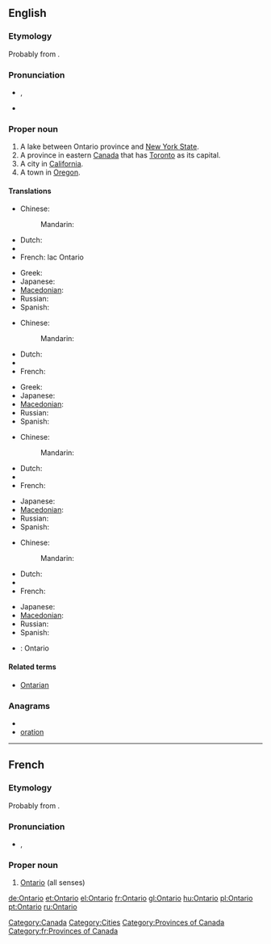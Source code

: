 ==English==
{{wikipedia}}

===Etymology===
Probably from {{etyl|wya}} {{term||ontari:io|great lake}}.

===Pronunciation===
* {{a|UK}} {{IPA|/ˌɒnˈtɑːɹ.i.əʊ/}}, {{SAMPA|/"Qn%tA:(r).i.@U/}}
* {{audio|en-ca-Ontario.ogg|Audio (CA)}}

===Proper noun===
{{en-proper noun}}

# A lake between Ontario province and [[New York State]].
# A province in eastern [[Canada]] that has [[Toronto]] as its capital.
# A city in [[California]].
# A town in [[Oregon]].

====Translations====
{{trans-top|Lake between Ontario province and New York State}}
* Chinese:
*: Mandarin: {{t|zh|安大略|tr=Āndàlüè [hú]|alt=安大略（湖）|sc=Hani}}
* Dutch: {{t-|nl|Ontariomeer}}
* {{trreq|Finnish}}
* French: lac Ontario {{m}}
{{trans-mid}}
* Greek: {{t-|el|Οντάριο|n|tr=Ontário}}
* Japanese: {{t|ja|オンタリオ湖|tr=Ontario ko}}
* [[Macedonian]]: {{t|mk|Онтарио|n|tr=Ontário}}
* Russian: {{t|ru|Онтарио|tr=Ontário}}
* Spanish: {{t-|es|Ontario|m}}
{{trans-bottom}}

{{trans-top|Province in eastern Canada}}
* Chinese:
*: Mandarin: {{t|zh|安大略|tr=Āndàlüè [shĕng]|alt=安大略（省）|sc=Hani}}
* Dutch: {{t-|nl|Ontario}}
* {{trreq|Finnish}}
* French: {{t+|fr|Ontario}}
{{trans-mid}}
* Greek: {{t-|el|Οντάριο|n|tr=Ontário}}
* Japanese: {{t|ja|オンタリオ州|tr=Ontario shu}}
* [[Macedonian]]: {{t|mk|Онтарио|n|tr=Ontário}}
* Russian: {{t|ru|Онтарио|tr=Ontário}}
* Spanish: {{t-|es|Ontario|m}}
{{trans-bottom}}

{{trans-top|City in California}}
* Chinese:
*: Mandarin: {{t|zh|安大略|tr=Āndàlüè [shì]|alt=安大略（市）|sc=Hani}}
* Dutch: {{t-|nl|Ontario}}
* {{trreq|Finnish}}
* French: {{t+|fr|Ontario}}
{{trans-mid}}
* Japanese: {{t|ja|オンタリオ|tr=Ontario}}
* [[Macedonian]]: {{t|mk|Онтарио|n|tr=Ontário}}
* Russian: {{t|ru|Онтарио|tr=Ontário}}
* Spanish: {{t-|es|Ontario|m}}
{{trans-bottom}}

{{trans-top|Town in Oregon}}
* Chinese:
*: Mandarin: {{t|zh|安大略|tr=Āndàlüè [shì]|alt=安大略（市）|sc=Hani}}
* Dutch: {{t-|nl|Ontario}}
* {{trreq|Finnish}}
* French: {{t+|fr|Ontario}}
{{trans-mid}}
* Japanese: {{t|ja|オンタリオ|tr=Ontario}}
* [[Macedonian]]: {{t|mk|Онтарио|n|tr=Ontário}}
* Russian: {{t|ru|Онтарио|tr=Ontário}}
* Spanish: {{t-|es|Ontario|m}}
{{trans-bottom}}

{{checktrans-top}}
{{trans-mid}}
* {{ttbc|Swedish}}: Ontario
{{trans-bottom}}

====Related terms====
* [[Ontarian]]

===Anagrams===
* {{alphagram|ainoort}}
* [[oration#English|oration]]

[[Category:Canada]]
[[Category:Cities]]
[[Category:Provinces of Canada]]

----

==French==

===Etymology===
Probably from {{etyl|wya|fr}} {{term||ontari:io|great lake}}.

===Pronunciation===
* {{IPA|/ɔ̃.taʁjo/|lang=fr}}, {{X-SAMPA|/O~.taR.jo/}}

===Proper noun===
{{infl|fr|proper noun|g=m}}

# [[#English|Ontario]] (all senses)

[[Category:fr:Provinces of Canada]]

[[de:Ontario]]
[[et:Ontario]]
[[el:Ontario]]
[[fr:Ontario]]
[[gl:Ontario]]
[[hu:Ontario]]
[[pl:Ontario]]
[[pt:Ontario]]
[[ru:Ontario]]